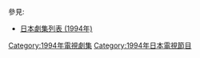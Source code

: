 {{Catnav|頁面分類|...|電視節目|電視劇|每年電視影集|1994年電視影集}}
{{Catnav|頁面分類|...|电视节目|电视剧|各國電視劇|日本電視劇|每年日本電視劇集}}

{{cat year nav
| year = 1994
| cat = 日本電視劇集 
| sortkey = 日本電視劇集
| article = 日本電視劇
| in = 
}}
參見:
*[[日本劇集列表_(1994年)|日本劇集列表 (1994年)]]

[[Category:1994年電視劇集|Category:1994年電視劇集]]
[[Category:1994年日本電視節目|Category:1994年日本電視節目]]